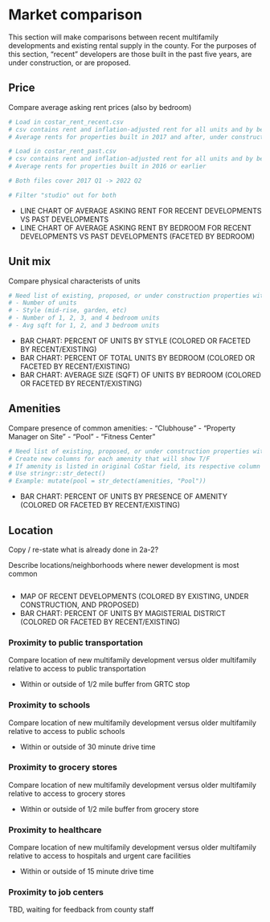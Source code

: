 # Market comparison

This section will make comparisons between recent multifamily developments and existing rental supply in the county. For the purposes of this section, "recent" developers are those built in the past five years, are under construction, or are proposed.

## Price

Compare average asking rent prices (also by bedroom)

```r

# Load in costar_rent_recent.csv
# csv contains rent and inflation-adjusted rent for all units and by bedrooms
# Average rents for properties built in 2017 and after, under construction, and proposed

# Load in costar_rent_past.csv
# csv contains rent and inflation-adjusted rent for all units and by bedrooms
# Average rents for properties built in 2016 or earlier

# Both files cover 2017 Q1 -> 2022 Q2

# Filter "studio" out for both


```

- LINE CHART OF AVERAGE ASKING RENT FOR RECENT DEVELOPMENTS VS PAST DEVELOPMENTS
- LINE CHART OF AVERAGE ASKING RENT BY BEDROOM FOR RECENT DEVELOPMENTS VS PAST DEVELOPMENTS (FACETED BY BEDROOM)

## Unit mix

Compare physical characterists of units

``` r

# Need list of existing, proposed, or under construction properties with... 
# - Number of units
# - Style (mid-rise, garden, etc)
# - Number of 1, 2, 3, and 4 bedroom units
# - Avg sqft for 1, 2, and 3 bedroom units

```

- BAR CHART: PERCENT OF UNITS BY STYLE (COLORED OR FACETED BY RECENT/EXISTING)
- BAR CHART: PERCENT OF TOTAL UNITS BY BEDROOM (COLORED OR FACETED BY RECENT/EXISTING)
- BAR CHART: AVERAGE SIZE (SQFT) OF UNITS BY BEDROOM (COLORED OR FACETED BY RECENT/EXISTING)

## Amenities

Compare presence of common amenities:
- "Clubhouse"
- "Property Manager on Site"
- "Pool"
- "Fitness Center"

``` r

# Need list of existing, proposed, or under construction properties with "Amenities" field
# Create new columns for each amenity that will show T/F
# If amenity is listed in original CoStar field, its respective column will be TRUE
# Use stringr::str_detect()
# Example: mutate(pool = str_detect(amenities, "Pool"))

```

- BAR CHART: PERCENT OF UNITS BY PRESENCE OF AMENITY (COLORED OR FACETED BY RECENT/EXISTING)

## Location

Copy / re-state what is already done in 2a-2?

Describe locations/neighborhoods where newer development is most common

``` r



```

- MAP OF RECENT DEVELOPMENTS (COLORED BY EXISTING, UNDER CONSTRUCTION, AND PROPOSED)
- BAR CHART: PERCENT OF UNITS BY MAGISTERIAL DISTRICT (COLORED OR FACETED BY RECENT/EXISTING)

### Proximity to public transportation

Compare location of new multifamily development versus older multifamily relative to access to public transportation

- Within or outside of 1/2 mile buffer from GRTC stop

### Proximity to schools

Compare location of new multifamily development versus older multifamily relative to access to public schools

- Within or outside of 30 minute drive time

### Proximity to grocery stores

Compare location of new multifamily development versus older multifamily relative to access to grocery stores

- Within or outside of 1/2 mile buffer from grocery store

### Proximity to healthcare

Compare location of new multifamily development versus older multifamily relative to access to hospitals and urgent care facilities

- Within or outside of 15 minute drive time

### Proximity to job centers

TBD, waiting for feedback from county staff